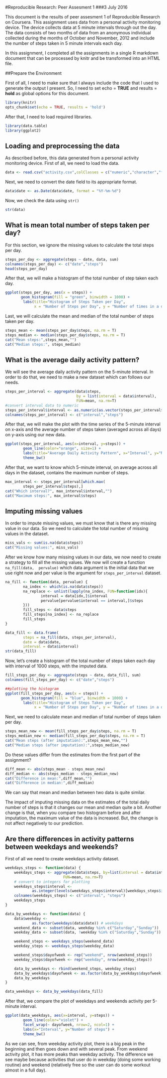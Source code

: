 #Reproducible Research: Peer Assesment 1
###3 July 2016

This document is the results of peer assesment 1 of Reproducible Research on Coursera. This assignment uses data from a personal activity monitoring device. The device collects data at 5 minute intervals through out the day. The data consists of two months of data from an anonymous individual collected during the months of October and November, 2012 and include the number of steps taken in 5 minute intervals each day.

In this assignment, I completed all the assignments in a single R markdown document that can be processed by knitr and be transformed into an HTML file.

##Prepare the Environment

First of all, I need to make sure that I always include the code that I used to generate the output I present. So, I need to set echo = **TRUE** and results = **hold** as global options for this document.

```r
library(knitr)
opts_chunk$set(echo = TRUE, results = 'hold')
```

After that, I need to load required libraries.

```r
library(data.table)
library(ggplot2)
```

## Loading and preprocessing the data

As described before, this data generated from a personal activity monitoring device. First of all, we need to load the data.

```r
data <- read.csv("activity.csv",colClasses = c("numeric","character","factor"))
```

Next, we need to convert the date field to its appropriate format.

```r
data$date <- as.Date(data$date, format = "%Y-%m-%d")
```

Now, we check the data using `str()`

```r
str(data)
```

## What is mean total number of steps taken per day?

For this section, we ignore the missing values to calculate the total steps per day.

```r
steps_per_day <- aggregate(steps ~ date, data, sum)
colnames(steps_per_day) <- c("date","steps")
head(steps_per_day)
```

After that, we will make a histogram of the total number of step taken each day.
```r
ggplot(steps_per_day, aes(x = steps)) + 
       geom_histogram(fill = "green", binwidth = 1000) + 
        labs(title="Histogram of Steps Taken per Day", 
             x = "Number of Steps per Day", y = "Number of times in a day(Count)") + theme_bw()
```

Last, we will calculate the mean and median of the total number of steps taken per day.

```r
steps_mean <- mean(steps_per_day$steps, na.rm = T)
steps_median <- median(steps_per_day$steps, na.rm = T)
cat("Mean steps:",steps_mean,"")
cat("Median steps:", steps_median)
```

## What is the average daily activity pattern?

We will see the average daily activity pattern on the 5-minute interval. In order to do that, we need to make a new dataset which can follows our needs.

```r
steps_per_interval <- aggregate(data$steps,
                                by = list(interval = data$interval),
                                FUN=mean, na.rm=T)
#convert interval data to numeric
steps_per_interval$interval <- as.numeric(as.vector(steps_per_interval$interval))
colnames(steps_per_interval) <- c("interval","steps")
```

After that, we will make the plot with the time series of the 5-minute interval on x-axis and the average number of steps taken (averaged across all days) on y-axis using our new data.

```r
ggplot(steps_per_interval, aes(x=interval, y=steps)) +   
        geom_line(color="orange", size=1) +  
        labs(title="Average Daily Activity Pattern", x="Interval", y="Number of steps") +  
        theme_bw()
```

After that, we want to know which 5-minute interval, on average across all days in the dataset, contains the maximum number of steps.

```r
max_interval <- steps_per_interval[which.max(  
        steps_per_interval$steps),]
cat("Which interval?", max_interval$interval,"")
cat("Maximum steps:", max_interval$steps)
```

## Imputing missing values

In order to impute missing values, we must know that is there any missing value in our data. So we need to calculate the total number of missing values in the dataset.

```r
miss_vals <- sum(is.na(data$steps))
cat("Missing values:", miss_vals)
```

After we know how many missing values in our data, we now need to create  a strategy to fill all the missing values. We now will create a function `na_fill(data,  pervalue)` which data argument is the initial data that we use right now and per value is the argument for `steps_per_interval` dataset.

```r
na_fill <- function(data, pervalue) {
        na_index <- which(is.na(data$steps))
        na_replace <- unlist(lapply(na_index, FUN=function(idx){
                interval = data[idx,]$interval
                pervalue[pervalue$interval == interval,]$steps
        }))
        fill_steps <- data$steps
        fill_steps[na_index] <- na_replace
        fill_steps
}

data_fill <- data.frame(  
        steps = na_fill(data, steps_per_interval),  
        date = data$date,  
        interval = data$interval)
str(data_fill)
```

Now, let's create a histogram of the total number of steps taken each day with  interval of 1000 steps, with the imputed data.

```r
fill_steps_per_day <- aggregate(steps ~ date, data_fill, sum)
colnames(fill_steps_per_day) <- c("date","steps")

##plotting the histogram
ggplot(fill_steps_per_day, aes(x = steps)) + 
       geom_histogram(fill = "blue", binwidth = 1000) + 
        labs(title="Histogram of Steps Taken per Day", 
             x = "Number of Steps per Day", y = "Number of times in a day(Count)") + theme_bw() 
```

Next, we need to calculate mean and median of total number of steps taken per day.

```r
steps_mean_new <- mean(fill_steps_per_day$steps, na.rm = T)
steps_median_new <- median(fill_steps_per_day$steps, na.rm = T)
cat("Mean steps (after imputation):",steps_mean_new,"")
cat("Median steps (after imputation):",steps_median_new)
```

Do these values differ from the estimates from the first part of the assignment?

```r
diff_mean <- abs(steps_mean - steps_mean_new)
diff_median <- abs(steps_median - steps_median_new)
cat("Difference in mean:",diff_mean,"")
cat("Difference in median:",diff_median)
```

We can say that mean and median between two data is quite similar.

The impact of imputing missing data on the estimates of the total daily number of steps is that it changes our mean and median quite a bit. Another change is that, when you compare two histogram before and after imputation, the maximum value of the data is increased. But, the change is not affect negatively to our prediction.

## Are there differences in activity patterns between weekdays and weekends?

First of all we need to create weekdays activity dataset.

```r
weekdays_steps <- function(data) {
    weekdays_steps <- aggregate(data$steps, by=list(interval = data$interval),
                          FUN=mean, na.rm=T)
    # convert to integers for plotting
    weekdays_steps$interval <- 
            as.integer(levels(weekdays_steps$interval)[weekdays_steps$interval])
    colnames(weekdays_steps) <- c("interval", "steps")
    weekdays_steps
}

data_by_weekdays <- function(data) {
    data$weekday <- 
            as.factor(weekdays(data$date)) # weekdays
    weekend_data <- subset(data, weekday %in% c("Saturday","Sunday"))
    weekday_data <- subset(data, !weekday %in% c("Saturday","Sunday"))

    weekend_steps <- weekdays_steps(weekend_data)
    weekday_steps <- weekdays_steps(weekday_data)

    weekend_steps$dayofweek <- rep("weekend", nrow(weekend_steps))
    weekday_steps$dayofweek <- rep("weekday", nrow(weekday_steps))

    data_by_weekdays <- rbind(weekend_steps, weekday_steps)
    data_by_weekdays$dayofweek <- as.factor(data_by_weekdays$dayofweek)
    data_by_weekdays
}

data_weekdays <- data_by_weekdays(data_fill)
```

After that, we compare the plot of weekdays and weekends activity per 5-minute interval.

```r
ggplot(data_weekdays, aes(x=interval, y=steps)) + 
        geom_line(color="violet") + 
        facet_wrap(~ dayofweek, nrow=2, ncol=1) +
        labs(x="Interval", y="Number of steps") +
        theme_bw()
```

As we can see, from weekday activity plot, there is a big peak in the beginning and then goes down and with several peak. From weekend activity plot, it has more peaks than weekday activity. The difference we see maybe because activities that user do in weekday (doing some working routine) and weekend (relatively free so the user can do some workout almost in a full day).
